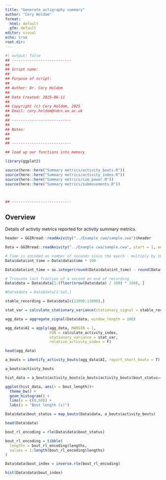 ```yaml
---
title: "Generate actigraphy summary"
author: "Cory Holdom"
format:
  html: default
  gfm: default
editor: visual
echo: true
root.dir: 
---
```


```r
#| output: false
## ---------------------------
##
## Script name: 
##
## Purpose of script:
##
## Author: Dr. Cory Holdom
##
## Date Created: 2025-06-11
##
## Copyright (c) Cory Holdom, 2025
## Email: cory.holdom@ndcn.ox.ac.uk
##
## ---------------------------
##
## Notes:
##   
##
## ---------------------------

## load up our functions into memory

library(ggplot2)

source(here::here("Summary metrics/activity_bouts.R"))
source(here::here("Summary metrics/activity_index.R"))
source(here::here("Summary metrics/cum_power.R"))
source(here::here("Summary metrics/submovements.R"))



## ---------------------------
```

## Overview

Details of activity metrics reported for activity summary metrics.

```r
header = GGIRread::readAxivity("../Example cwa/sample.cwa")$header

Data = GGIRread::readAxivity("../Example cwa/sample.cwa", start = 1, end = header$blocks)

# Time is encoded as number of seconds since the epoch - multiply by 100 to get number of centiseconds since epoch
Data$data$int_time = Data$data$time * 100

Data$data$int_time = as.integer(round(Data$data$int_time) - round(Data$data$int_time[1]))

# Truncate last fraction of a second on end of recording
Data$data = Data$data[1:(floor(nrow(Data$data) / 100) * 100), ]

#Data$data = Data$data[1:1e5,]
```

```r
stable_recording = Data$data[c(12000:13000),]

stat_var = calculate_stationary_variance(stationary_signal = stable_recording[, 2:4])

agg_data = aggregate_signal(Data$data, window_length = 100)

agg_data$AI = apply(agg_data, MARGIN = 1,
                    FUN = calculate_activity_index,
                    stationary_variance = stat_var,
                    relative_activity_index = F)

head(agg_data)
```

```r

a_bouts = identify_activity_bouts(agg_data$AI, report_short_bouts = T)

a_bouts$activity_bouts

```

```r
hist_data = a_bouts$activity_bouts[a_bouts$activity_bouts$bout_status==1,]

ggplot(hist_data, aes(x = bout_length))+
  theme_bw() +
  geom_histogram() +
  lims(x = c(0,60)) +
  labs(x = "Bout length (s)")


```

```r

Data$data$bout_status = map_bouts(Data$data, a_bouts$activity_bouts)

head(Data$data)

bout_rl_encoding = rle(Data$data$bout_status)

bout_rl_encoding = tibble(
  lengths = bout_rl_encoding$lengths,
  values = 1:length(bout_rl_encoding$lengths)
)

Data$data$bout_index = inverse.rle(bout_rl_encoding)

hist(Data$data$bout_index)
```
